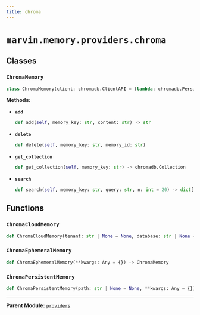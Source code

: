 ```yaml
---
title: chroma
---
```


# `marvin.memory.providers.chroma`

## Classes

### `ChromaMemory`
```python
class ChromaMemory(client: chromadb.ClientAPI = (lambda: chromadb.PersistentClient(path=(str(marvin.settings.home_path / 'memory/chroma'))))(), collection_name: str = 'memory-{key}')
```

**Methods:**

- **`add`**
  ```python
  def add(self, memory_key: str, content: str) -> str
  ```
- **`delete`**
  ```python
  def delete(self, memory_key: str, memory_id: str)
  ```
- **`get_collection`**
  ```python
  def get_collection(self, memory_key: str) -> chromadb.Collection
  ```
- **`search`**
  ```python
  def search(self, memory_key: str, query: str, n: int = 20) -> dict[str, str]
  ```

## Functions

### `ChromaCloudMemory`
```python
def ChromaCloudMemory(tenant: str | None = None, database: str | None = None, api_key: str | None = None, **kwargs: Any = {}) -> ChromaMemory
```

### `ChromaEphemeralMemory`
```python
def ChromaEphemeralMemory(**kwargs: Any = {}) -> ChromaMemory
```

### `ChromaPersistentMemory`
```python
def ChromaPersistentMemory(path: str | None = None, **kwargs: Any = {}) -> ChromaMemory
```

---

**Parent Module:** [`providers`](marvin-memory-providers)
